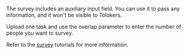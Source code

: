 <Cut title="How do I create a survey with a single question based on the survey preset?">

The survey includes an auxiliary input field. You can use it to pass any information, and it won't be visible to Tolokers.

Upload one task and use the overlap parameter to enter the number of people you want to survey.

Refer to the [survey](/docs/tutorials/questionnaire-overview) tutorials for more information.

</Cut>